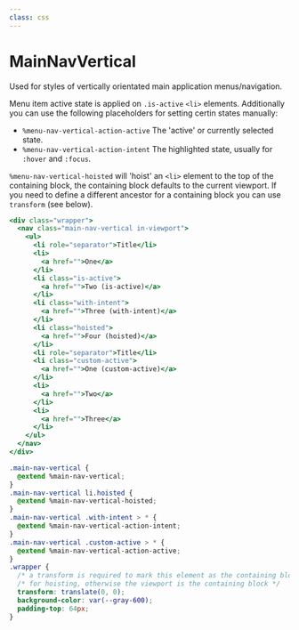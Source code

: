 ```yaml
---
class: css
---
```

# MainNavVertical

Used for styles of vertically orientated main application menus/navigation.

Menu item active state is applied on `.is-active` `<li>` elements. Additionally you can use the following placeholders for setting certin states manually:

- `%menu-nav-vertical-action-active` The 'active' or currently selected state.
- `%menu-nav-vertical-action-intent` The highlighted state, usually for `:hover`
  and `:focus`.

`%menu-nav-vertical-hoisted` will 'hoist' an `<li>` element to the top of the
containing block, the containing block defaults to the current viewport. If
you need to define a different ancestor for a containing block you can use
`transform` (see below).

```hbs preview-template
<div class="wrapper">
  <nav class="main-nav-vertical in-viewport">
    <ul>
      <li role="separator">Title</li>
      <li>
        <a href="">One</a>
      </li>
      <li class="is-active">
        <a href="">Two (is-active)</a>
      </li>
      <li class="with-intent">
        <a href="">Three (with-intent)</a>
      </li>
      <li class="hoisted">
        <a href="">Four (hoisted)</a>
      </li>
      <li role="separator">Title</li>
      <li class="custom-active">
        <a href="">One (custom-active)</a>
      </li>
      <li>
        <a href="">Two</a>
      </li>
      <li>
        <a href="">Three</a>
      </li>
    </ul>
  </nav>
</div>
```

```css preview-template
.main-nav-vertical {
  @extend %main-nav-vertical;
}
.main-nav-vertical li.hoisted {
  @extend %main-nav-vertical-hoisted;
}
.main-nav-vertical .with-intent > * {
  @extend %main-nav-vertical-action-intent;
}
.main-nav-vertical .custom-active > * {
  @extend %main-nav-vertical-action-active;
}
.wrapper {
  /* a transform is required to mark this element as the containing block */
  /* for hoisting, otherwise the viewport is the containing block */
  transform: translate(0, 0);
  background-color: var(--gray-600);
  padding-top: 64px;
}
```
